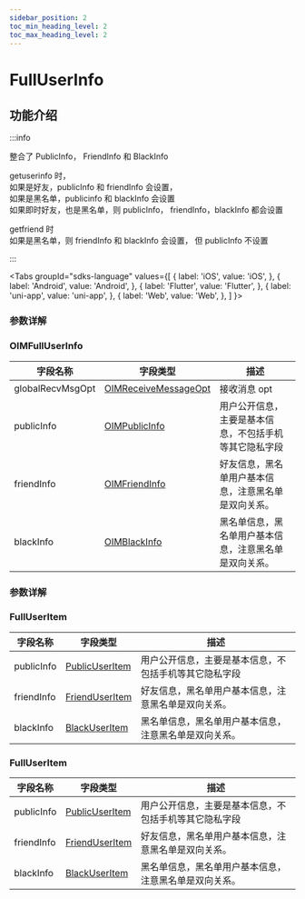 ```yaml
---
sidebar_position: 2
toc_min_heading_level: 2
toc_max_heading_level: 2
---
```


# FullUserInfo

## 功能介绍

:::info

整合了 PublicInfo， FriendInfo 和 BlackInfo

getuserinfo 时，  
 如果是好友，publicInfo 和 friendInfo 会设置，  
 如果是黑名单，publicinfo 和 blackInfo 会设置  
 如果即时好友，也是黑名单，则 publicInfo， friendInfo，blackInfo 都会设置

getfriend 时  
 如果是黑名单，则 friendInfo 和 blackInfo 会设置， 但 publicInfo 不设置

:::

<Tabs
groupId="sdks-language"
values={[
{ label: 'iOS', value: 'iOS', },
{ label: 'Android', value: 'Android', },
{ label: 'Flutter', value: 'Flutter', },
{ label: 'uni-app', value: 'uni-app', },
{ label: 'Web', value: 'Web', },
]
}>

<TabItem value="Flutter">

### 参数详解

</TabItem>

<TabItem value="iOS">

### OIMFullUserInfo

| 字段名称         | 字段类型                                               | 描述                                                   |
| ---------------- | ------------------------------------------------------ | ------------------------------------------------------ |
| globalRecvMsgOpt | [OIMReceiveMessageOpt](docs/sdks/enum/recvMsgOpt.mdx)  | 接收消息 opt                                           |
| publicInfo       | [OIMPublicInfo](docs/sdks/class/user/publicInfo.mdx)   | 用户公开信息，主要是基本信息，不包括手机等其它隐私字段 |
| friendInfo       | [OIMFriendInfo](docs/sdks/class/friend/friendInfo.mdx) | 好友信息，黑名单用户基本信息，注意黑名单是双向关系。   |
| blackInfo        | [OIMBlackInfo](docs/sdks/class/friend/blackInfo.mdx)   | 黑名单信息，黑名单用户基本信息，注意黑名单是双向关系。 |

</TabItem>

<TabItem value="Android">

### 参数详解

</TabItem>

<TabItem value="Web">

### FullUserItem

| 字段名称   | 字段类型                                                | 描述                                                   |
| ---------- | ------------------------------------------------------- | ------------------------------------------------------ |
| publicInfo | [PublicUserItem](docs/sdks/class/user/publicInfo.mdx)   | 用户公开信息，主要是基本信息，不包括手机等其它隐私字段 |
| friendInfo | [FriendUserItem](docs/sdks/class/friend/friendInfo.mdx) | 好友信息，黑名单用户基本信息，注意黑名单是双向关系。   |
| blackInfo  | [BlackUserItem](docs/sdks/class/friend/blackInfo.mdx)   | 黑名单信息，黑名单用户基本信息，注意黑名单是双向关系。 |

</TabItem>

<TabItem value="uni-app">

### FullUserItem

| 字段名称   | 字段类型                                                | 描述                                                   |
| ---------- | ------------------------------------------------------- | ------------------------------------------------------ |
| publicInfo | [PublicUserItem](docs/sdks/class/user/publicInfo.mdx)   | 用户公开信息，主要是基本信息，不包括手机等其它隐私字段 |
| friendInfo | [FriendUserItem](docs/sdks/class/friend/friendInfo.mdx) | 好友信息，黑名单用户基本信息，注意黑名单是双向关系。   |
| blackInfo  | [BlackUserItem](docs/sdks/class/friend/blackInfo.mdx)   | 黑名单信息，黑名单用户基本信息，注意黑名单是双向关系。 |

</TabItem>

</Tabs>
